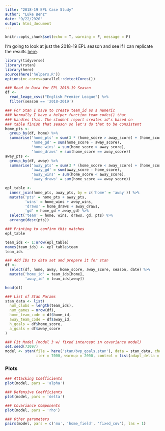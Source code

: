 ```yaml
---
title: "2018-19 EPL Case Study"
author: "Luke Benz"
date: "9/22/2020"
output: html_document
---
```


```r
knitr::opts_chunk$set(echo = T, warning = F, message = F)
```

I'm going to look at just the 2018-19 EPL season and see if I can replicate the results [here](https://rpubs.com/mikemiller442/564326).

```r
library(tidyverse)
library(rstan)
library(here)
source(here('helpers.R'))
options(mc.cores=parallel::detectCores())

### Read in Data for EPL 2018-19 Season
df <- 
  read_leage_csvs("English Premier League") %>% 
  filter(season == '2018-2019')

### For Stan I have to create team_id as a numeric
### Normally I have a helper function team_codes() that 
### handles this. The student report creates id's based on
### table finish that season so let's do that to be consistent
home_pts <- 
  group_by(df, home) %>% 
  summarise('home_pts' = sum(3 * (home_score > away_score) + (home_score == away_score)),
            'home_gd' = sum(home_score - away_score),
            'home_wins' = sum(home_score > away_score),
            'home_draws' = sum(home_score == away_score))
away_pts <- 
  group_by(df, away) %>% 
  summarise('away_pts' = sum(3 * (home_score < away_score) + (home_score == away_score)),
            'away_gd' = sum(away_score - home_score),
            'away_wins' = sum(home_score < away_score),
            'away_draws' = sum(home_score == away_score))

epl_table <- 
  inner_join(home_pts, away_pts, by = c('home' = 'away')) %>% 
  mutate('pts' = home_pts + away_pts,
         'wins' = home_wins + away_wins,
         'draws' = home_draws + away_draws,
         'gd' = home_gd + away_gd) %>% 
  select('team' = home, wins, draws, gd, pts) %>% 
  arrange(desc(pts))

### Printing to confirm this matches
epl_table

team_ids <- 1:nrow(epl_table)
names(team_ids) <- epl_table$team
team_ids

### Add IDs to data set and prepare it for stan
df <- 
  select(df, home, away, home_score, away_score, season, date) %>% 
  mutate('home_id' = team_ids[home],
         'away_id' = team_ids[away])

head(df)

### List of Stan Params
stan_data <- list(
  num_clubs = length(team_ids),
  num_games = nrow(df),
  home_team_code = df$home_id,
  away_team_code = df$away_id,
  h_goals = df$home_score,
  a_goals = df$away_score
)
```

```r
### Fit Model (model 3 w/ fixed intercept in covariance model)
set.seed(73097)
model <- stan(file = here('stan/bvp_goals.stan'), data = stan_data, chains = 3, 
              iter = 7000, warmup = 2000, control = list(adapt_delta = 0.95))

```
### Plots
```r
### Attacking Coefficients
plot(model, pars = 'alpha')

### Defensive Coefficients
plot(model, pars = 'delta')

### Covariance Components
plot(model, pars = 'rho')

### Other parameters
pairs(model, pars = c('mu', 'home_field', 'fixed_cov'), las = 1)

```